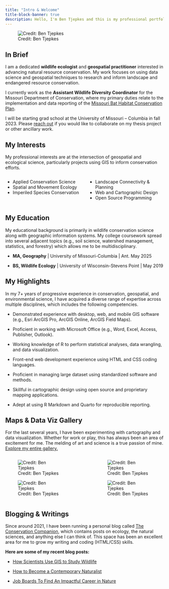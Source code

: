 ---
title: "Intro & Welcome"
title-block-banner: true
description: Hello, I'm Ben Tjepkes and this is my professional portfolio. Here you can explore my career experience, creative projects, and educational pursuits.
---

![Credit: Ben Tjepkes](img-ben-with-bear.jpg)

## In Brief

I am a dedicated **wildlife ecologist** and **geospatial practitioner** interested in advancing natural resource conservation. My work focuses on using data science and geospatial techniques to research and inform landscape and endangered resource conservation.

I currently work as the **Assistant Wildlife Diversity Coordinator** for the Missouri Department of Conservation, where my primary duties relate to the implementation and data reporting of the [Missouri Bat Habitat Conservation Plan](https://research.mdc.mo.gov/project/missouri-bat-habitat-conservation-plan).

I will be starting grad school at the University of Missouri -- Columbia in fall 2023. Please [reach out](contact.qmd) if you would like to collaborate on my thesis project or other ancillary work.

## My Interests

My professional interests are at the intersection of geospatial and ecological science, particularly projects using GIS to inform conservation efforts.

:::: {.columns}

::: {.column width="50%"}

- Applied Conservation Science
- Spatial and Movement Ecology
- Imperiled Species Conservation

:::

::: {.column width="50%"}

- Landscape Connectivity & Planning
- Web and Cartographic Design
- Open Source Programming

:::

::::

## My Education

My educational background is primarily in wildlife conservation science along with geographic information systems. My college coursework spread into several adjacent topics (e.g., soil science, watershed management, statistics, and forestry) which allows me to be multidisciplinary.

- **MA, Geography** | University of Missouri-Columbia | Ant. May 2025

- **BS, Wildlife Ecology** | University of Wisconsin-Stevens Point | May 2019



## My Highlights

In my 7+ years of progressive experience in conservation, geospatial, and environmental science, I have acquired a diverse range of expertise across multiple disciplines, which includes the following competencies.

- Demonstrated experience with desktop, web, and mobile GIS software (e.g., Esri ArcGIS Pro, ArcGIS Online, ArcGIS Field Maps).

- Proficient in working with Microsoft Office (e.g., Word, Excel, Access, Publisher, Outlook).

- Working knowledge of R to perform statistical analyses, data wrangling, and data visualization.

- Front-end web development experience using HTML and CSS coding languages.

- Proficient in managing large dataset using standardized software and methods.

- Skillful in cartographic design using open source and proprietary mapping applications.

- Adept at using R Markdown and Quarto for reproducible reporting.


## Maps & Data Viz Gallery

For the last several years, I have been experimenting with cartography and data visualization. Whether for work or play, this has always been an area of excitement for me. The melding of art and science is a true passion of mine. [Explore my entire gallery.](gallery.qmd)

:::: {.columns}

::: {.column width="47.5%"}

![Credit: Ben Tjepkes](img-map-1.jpg)

![Credit: Ben Tjepkes](img-map-3.jpg)

:::

::: {.column width="5%"}



:::

::: {.column width="47.5%"}

![Credit: Ben Tjepkes](img-map-2.jpg)

![Credit: Ben Tjepkes](img-map-4.jpg)

:::

::::


## Blogging & Writings

Since around 2021, I have been running a personal blog called [The Conservation Companion](https://conservationcompanion.com), which contains posts on ecology, the natural sciences, and anything else I can think of. This space has been an excellent area for me to grow my writing and coding (HTML/CSS) skills.

**Here are some of my recent blog posts:**

- [How Scientists Use GIS to Study Wildlife](https://conservationcompanion.com/blog/how-scientists-use-gis-to-study-wildlife)

- [How to Become a Contemporary Naturalist](https://conservationcompanion.com/blog/how-to-become-a-contemporary-naturalist)

- [Job Boards To Find An Impactful Career in Nature](https://conservationcompanion.com/blog/job-boards-to-find-an-impactful-career-in-nature)
